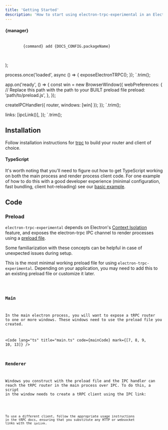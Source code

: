 ```yaml
---
title: 'Getting Started'
description: 'How to start using electron-trpc-experimental in an Electron app.'
---
```



  <div className="not-content">
    <h4>{manager}</h4>
    <pre className="astro-code github-dark" style={{ backgroundColor: '#24292e', color: '#e1e4e8', overflowX: 'auto', padding: '1rem', borderRadius: '0.375rem' }}>
      <code>
        <span style={{ color: '#79b8ff' }}>{command}</span> <span style={{ color: '#9ecbff' }}>add</span> <span style={{ color: '#9ecbff' }}>{DOCS_CONFIG.packageName}</span>
      </code>
    </pre>
  </div>
);



process.once('loaded', async () => {
exposeElectronTRPC();
});
`.trim();


app.on('ready', () => {
const win = new BrowserWindow({
webPreferences: {
// Replace this path with the path to your BUILT preload file
preload: 'path/to/preload.js',
},
});

createIPCHandler({ router, windows: [win] });
});
`.trim();


  links: [ipcLink()],
});
`.trim();

## Installation

Follow installation instructions for [trpc](https://trpc.io/docs) to build your router and client of choice.

<InstallCommand manager="pnpm" command="pnpm" />

<InstallCommand manager="yarn" command="yarn" />

<InstallCommand manager="npm" command="npm install --save" />

#### TypeScript

It's worth noting that you'll need to figure out how to get TypeScript working on both the main process and render process client code. For one example of how to do this with a good developer experience (minimal configuration, fast bundling, client hot-reloading) see our [basic example](https://github.com/makp0/electron-trpc/tree/main/examples/basic-react).

## Code

### Preload

`electron-trpc-experimental` depends on Electron's [Context Isolation](https://www.electronjs.org/docs/tutorial/context-isolation) feature, and exposes the electron-trpc IPC channel to render processes using a [preload file](https://www.electronjs.org/docs/api/browser-window#new-browserwindowoptions).

Some familiarization with these concepts can be helpful in case of unexpected issues during setup.

This is the most minimal working preload file for using `electron-trpc-experimental`. Depending on your application, you may need to add this to an existing preload file or customize it later.



<Code lang="ts" title="preload.ts" code={preloadCode} />

### Main

In the main electron process, you will want to expose a tRPC router to one or more windows. These windows need to use the preload file you created.

<Code lang="ts" title="main.ts" code={mainCode} mark={[7, 8, 9, 10, 13]} />

### Renderer

Windows you construct with the preload file and the IPC handler can reach the tRPC router in the main process over IPC. To do this, a script in the window needs to create a tRPC client using the IPC link:

<Code lang="ts" title="renderer.ts" code={rendererCode} />

To use a different client, follow the appropriate usage instructions in the tRPC docs, ensuring that you substitute any HTTP or websocket links with the `ipcLink`.

